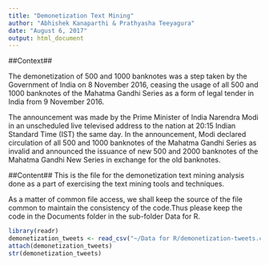 ```yaml
---
title: "Demonetization Text Mining"
author: "Abhishek Kanaparthi & Prathyasha Teeyagura"
date: "August 6, 2017"
output: html_document
---
```


##Context##

The demonetization of 500 and 1000 banknotes was a step taken by the Government of India on 8 November 2016, ceasing the usage of all 500 and 1000 banknotes of the Mahatma Gandhi Series as a form of legal tender in India from 9 November 2016.

The announcement was made by the Prime Minister of India Narendra Modi in an unscheduled live televised address to the nation at 20:15 Indian Standard Time (IST) the same day. In the announcement, Modi declared circulation of all 500 and 1000 banknotes of the Mahatma Gandhi Series as invalid and announced the issuance of new 500 and 2000 banknotes of the Mahatma Gandhi New Series in exchange for the old banknotes.

##Content##
This is the file for the demonetization text mining analysis done as a part of exercising the text mining tools and techniques.

As a matter of common file access, we shall keep the source of the file common to maintain the consistency of the code.Thus please keep the code in the Documents folder in the sub-folder Data for R. 

```r
library(readr)
demonetization_tweets <- read_csv("~/Data for R/demonetization-tweets.csv")
attach(demonetization_tweets)
str(demonetization_tweets)
```

